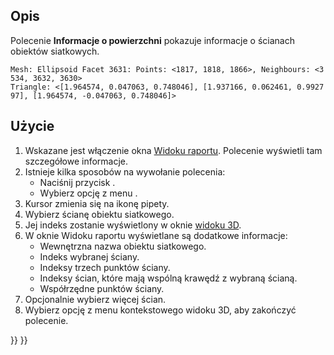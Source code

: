 <languages/>

{{Docnav/pl
|[[Mesh_Evaluation/pl|Analiza]]
|[[Mesh_CurvatureInfo/pl|Informacje o krzywiźnie]]
|[[Mesh_Workbench/pl|środowisko pracy Siatka]]
|IconL=Mesh_Evaluation.svg
|IconR=Mesh_CurvatureInfo.svg
|IconC=Workbench_Mesh.svg
}}

{{GuiCommand/pl
|Name=Mesh EvaluateFacet
|Name/pl=Sitka: Informacje o powierzchni
|MenuLocation=Siatki → Analizuj → Informacja o powierzchni
|Workbenches=[[Mesh_Workbench/pl|Siatka]]
}}

<span id="Description"></span>
==Opis==

Polecenie '''Informacje o powierzchni''' pokazuje informacje o ścianach obiektów siatkowych.

 Mesh: Ellipsoid Facet 3631: Points: <1817, 1818, 1866>, Neighbours: <3534, 3632, 3630>
 Triangle: <[1.964574, 0.047063, 0.748046], [1.937166, 0.062461, 0.992797], [1.964574, -0.047063, 0.748046]>
{{Caption|Przykład informacji wyświetlanych w widoku raportu.}}

<span id="Usage"></span>
==Użycie==

# Wskazane jest włączenie okna [[Report_view/pl|Widoku raportu]]. Polecenie wyświetli tam szczegółowe informacje.
# Istnieje kilka sposobów na wywołanie polecenia:
#* Naciśnij przycisk {{Button|[[Image:Mesh_EvaluateFacet.svg|16px]] '''Informacje o powierzchni'''}}.
#* Wybierz opcję z menu {{MenuCommand|Siatki → Analizuj → [[Image:Mesh_EvaluateFacet.svg|16px]] Informacje o powierzchni}}.
# Kursor zmienia się na ikonę pipety.
# Wybierz ścianę obiektu siatkowego.
# Jej indeks zostanie wyświetlony w oknie [[3D_view/pl|widoku 3D]].
# W oknie Widoku raportu wyświetlane są dodatkowe informacje:
#* Wewnętrzna nazwa obiektu siatkowego.
#* Indeks wybranej ściany.
#* Indeksy trzech punktów ściany.
#* Indeksy ścian, które mają wspólną krawędź z wybraną ścianą.
#* Współrzędne punktów ściany.
# Opcjonalnie wybierz więcej ścian.
# Wybierz opcję {{MenuCommand|Opuść tryb informacyjny}} z menu kontekstowego widoku 3D, aby zakończyć polecenie.


{{Docnav/pl
|[[Mesh_Evaluation/pl|Analiza]]
|[[Mesh_CurvatureInfo/pl|Informacje o krzywiźnie]]
|[[Mesh_Workbench/pl|środowisko pracy Siatka]]
|IconL=Mesh_Evaluation.svg
|IconR=Mesh_CurvatureInfo.svg
|IconC=Workbench_Mesh.svg
}}

{{Mesh Tools navi{{#translation:}}}}
{{Userdocnavi{{#translation:}}}}
{{clear}}